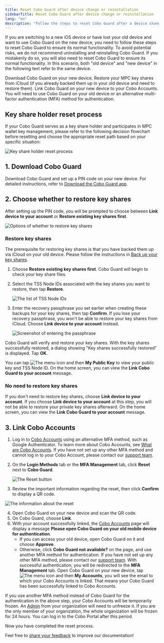 ```yaml
---
title: Reset Cobo Guard after device change or reinstallation
sidebarTitle: Reset Cobo Guard after device change or reinstallation
lang: "en"
description: "Follow the steps to reset Cobo Guard after a device change, ensuring seamless access to your digital assets without losing security."
---
```


If you are switching to a new iOS device or have lost your old device and want to use Cobo Guard on the new device, you need to follow these steps to reset Cobo Guard to ensure its normal functionality.
<Note>To avoid potential risks, we do not recommend uninstalling and reinstalling Cobo Guard. If you mistakenly do so, you will also need to reset Cobo Guard to ensure its normal functionality. In this scenario, both "old device" and "new device" in the following text refer to the same device.</Note>

<Steps>
  <Step title="Download Cobo Guard">
    Download Cobo Guard on your new device.
  </Step>
  <Step title="Choose whether to restore key shares">
    Restore your MPC key shares from iCloud (if you already backed them up in your old device and need to restore them).
  </Step>
  <Step title="Link Cobo Accounts">
    Link Cobo Guard on your new device to your Cobo Accounts.
    You will need to use Cobo Guard on your old device or an alternative multi-factor authentication (MFA) method for authentication.
  </Step>
</Steps>

## Key share holder reset process

If your Cobo Guard serves as a key share holder and participates in MPC wallet key management, please refer to the following decision flowchart before resetting and choose the appropriate reset path based on your specific situation:

<img src="/en/images/cobo-guard/reset&recovery.png" className="screenshot_diagram" alt="Key share holder reset process" />

## 1. Download Cobo Guard

Download Cobo Guard and set up a PIN code on your new device. For detailed instructions, refer to [Download the Cobo Guard app](/en/guard/download).

## 2. Choose whether to restore key shares

After setting up the PIN code, you will be prompted to choose between **Link device to your account** or **Restore existing key shares first**.

<img src="/en/images/cobo-guard/common/restore1.png" className="screenshot_modal" alt="Options of whether to restore key shares" />

### Restore key shares

<Note>The prerequisite for restoring key shares is that you have backed them up via iCloud on your old device. Please follow the instructions in [Back up your key shares](/en/guard/generate-and-back-up-key-shares#back-up-your-key-shares).</Note>

1. Choose **Restore existing key shares first**. Cobo Guard will begin to check your key share files.
2. Select the TSS Node IDs associated with the key shares you want to restore, then tap **Restore**.

    <img src="/en/images/cobo-guard/common/restore2.png" className="screenshot_modal" alt="The list of TSS Node IDs" />

3. Enter the recovery passphrase you set earlier when creating these backups for your key shares, then tap **Confirm**.
    <Warning>If you lose your recovery passphrase, you won't be able to restore your key shares from iCloud. Choose **Link device to your account** instead.</Warning>

    <img src="/en/images/cobo-guard/common/restore3.png" className="screenshot_modal" alt="Screenshot of entering the passphrase" />

Cobo Guard will verify and restore your key shares. With the key shares successfully restored, a dialog showing "Key shares successfully restored" is displayed. Tap **OK**.

You can tap <img src="/en/images/cobo-guard/common/icon_menu.svg" className="icon" alt="The menu icon" /> and then **My Public Key** to view your public key and TSS Node ID. On the home screen, you can view the **Link Cobo Guard to your account** message.

### No need to restore key shares

If you don't need to restore key shares, choose **Link device to your account**.
<Warning>If you choose **Link device to your account** at this step, you will not be able to restore your private key shares afterward.</Warning>
On the home screen, you can view the **Link Cobo Guard to your account** message.

## 3. Link Cobo Accounts

1. Log in to [Cobo Accounts](https://accounts.cobo.com/) using an alternative MFA method, such as Google Authenticator. To learn more about Cobo Accounts, see [What are Cobo Accounts](/en/accounts/introduction).
    <Note>If you have not set up any other MFA method and cannot log in to your Cobo Account, please contact our [support team](mailto:help@cobo.com).</Note>
2. On the **Login Methods** tab or the **MFA Management** tab, click **Reset** next to **Cobo Guard**.

    <img src="/en/images/cobo-guard/reset.png" className="screenshot_full_screen" alt="The Reset button" />

3. Review the important information regarding the reset, then click **Confirm** to display a QR code.

  <img src="/en/images/cobo-guard/reset_note.png" className="screenshot_modal" alt="The information about the reset" />

4. Open Cobo Guard on your new device and scan the QR code.
5. On Cobo Guard, choose **Link**.
6. With your account successfully linked, the [Cobo Accounts](https://accounts.cobo.com/) page will display a message **Please open Cobo Guard on your old mobile device for authentication**.
    - If you can access your old device, open Cobo Guard on it and choose **Approve**.
    - Otherwise, click **Cobo Guard not available?** on the page, and use another MFA method for authentication.
    <Note>If you have not set up any other MFA method, please contact our [support team](mailto:help@cobo.com).</Note>
With successful authentication, you will be redirected to the **MFA Management** tab. Open Cobo Guard on your new device, tap <img src="/en/images/cobo-guard/common/icon_menu.svg" className="icon" alt="The menu icon" /> and then **My Accounts**, you will see the email to which your Cobo Accounts is linked. That means your Cobo Guard has been successfully linked to Cobo Accounts.

<Note>If you use another MFA method instead of Cobo Guard for the authentication in the above step, your Cobo Accounts will be temporarily frozen. An [Admin](/en/portal/organization/roles-and-permissions) from your organization will need to unfreeze it. If you are the only member of your organization, the whole organization will be frozen for 24 hours. You can log in to the Cobo Portal after this period.</Note>

Now you have completed the reset process.

<Tip>Feel free to [share your feedback](https://forms.zohopublic.com/cobo/form/DocumentFeedbackForm/formperma/QvLOhxJv1_JMsJ-1dleZ8Itb_7rzN-LtgvsDdxosoVI?referrername=manuals) to improve our documentation!</Tip>
